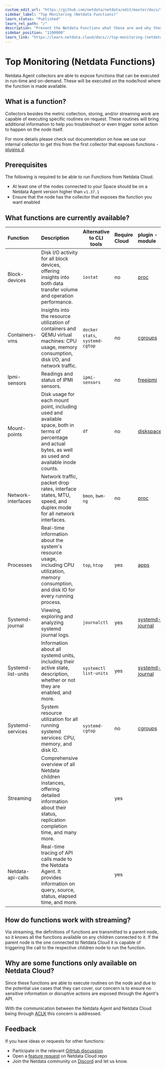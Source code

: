 ```yaml
---
custom_edit_url: "https://github.com/netdata/netdata/edit/master/docs/top-monitoring-netdata-functions.md"
sidebar_label: "Top Monitoring (Netdata Functions)"
learn_status: "Published"
learn_rel_path: "/"
description: "Present the Netdata Functions what these are and why they should be used."
sidebar_position: "1100000"
learn_link: "https://learn.netdata.cloud/docs///top-monitoring-(netdata-functions)"
---
```


# Top Monitoring (Netdata Functions)

Netdata Agent collectors are able to expose functions that can be executed in run-time and on-demand. These will be
executed on the node/host where the function is made available.

## What is a function?

Collectors besides the metric collection, storing, and/or streaming work are capable of executing specific routines on request. These routines will bring additional information to help you troubleshoot or even trigger some action to happen on the node itself.

For more details please check out documentation on how we use our internal collector to get this from the first collector that exposes functions - [plugins.d](/docs/developer-and-contributor-corner/external-plugins#function).

## Prerequisites

The following is required to be able to run Functions from Netdata Cloud.

- At least one of the nodes connected to your Space should be on a Netdata Agent version higher than `v1.37.1`
- Ensure that the node has the collector that exposes the function you want enabled

## What functions are currently available?

| Function           | Description                                                                                                                                                    | Alternative to CLI tools        | Require Cloud | plugin - module                                                                                                |
|:-------------------|:---------------------------------------------------------------------------------------------------------------------------------------------------------------|---------------------------------|:--------------|:---------------------------------------------------------------------------------------------------------------|
| Block-devices      | Disk I/O activity for all block devices, offering insights into both data transfer volume and operation performance.                                           | `iostat`                        | no            | [proc](https://github.com/netdata/netdata/tree/master/src/collectors/proc.plugin#readme)                       |
| Containers-vms     | Insights into the resource utilization of containers and QEMU virtual machines: CPU usage, memory consumption, disk I/O, and network traffic.                  | `docker stats`, `systemd-cgtop` | no            | [cgroups](https://github.com/netdata/netdata/tree/master/src/collectors/cgroups.plugin#readme)                 |
| Ipmi-sensors       | Readings and status of IPMI sensors.                                                                                                                           | `ipmi-sensors`                  | no            | [freeipmi](https://github.com/netdata/netdata/tree/master/src/collectors/freeipmi.plugin#readme)               |
| Mount-points       | Disk usage for each mount point, including used and available space, both in terms of percentage and actual bytes, as well as used and available inode counts. | `df`                            | no            | [diskspace](https://github.com/netdata/netdata/tree/master/src/collectors/diskspace.plugin#readme)             |
| Network-interfaces | Network traffic, packet drop rates, interface states, MTU, speed, and duplex mode for all network interfaces.                                                  | `bmon`, `bwm-ng`                | no            | [proc](https://github.com/netdata/netdata/tree/master/src/collectors/proc.plugin#readme)                       |
| Processes          | Real-time information about the system's resource usage, including CPU utilization, memory consumption, and disk IO for every running process.                 | `top`, `htop`                   | yes           | [apps](https://github.com/netdata/netdata/blob/master/src/collectors/apps.plugin/README.md)                    |
| Systemd-journal    | Viewing, exploring and analyzing systemd journal logs.                                                                                                         | `journalctl`                    | yes           | [systemd-journal](https://github.com/netdata/netdata/tree/master/src/collectors/systemd-journal.plugin#readme) |
| Systemd-list-units | Information about all systemd units, including their active state, description, whether or not they are enabled, and more.                                     | `systemctl list-units`          | yes           | [systemd-journal](https://github.com/netdata/netdata/tree/master/src/collectors/systemd-journal.plugin#readme) |
| Systemd-services   | System resource utilization for all running systemd services: CPU, memory, and disk IO.                                                                        | `systemd-cgtop`                 | no            | [cgroups](https://github.com/netdata/netdata/tree/master/src/collectors/cgroups.plugin#readme)                 |
| Streaming          | Comprehensive overview of all Netdata children instances, offering detailed information about their status, replication completion time, and many more.        |                                 | yes           |                                                                                                                |
| Netdata-api-calls  | Real-time tracing of API calls made to the Netdata Agent. It provides information on query, source, status, elapsed time, and more.                            |                                 | yes           |                                                                                                                |

## How do functions work with streaming?

Via streaming, the definitions of functions are transmitted to a parent node, so it knows all the functions available on any children connected to it. If the parent node is the one connected to Netdata Cloud it is capable of triggering the call to the respective children node to run the function.

## Why are some functions only available on Netdata Cloud?

Since these functions are able to execute routines on the node and due to the potential use cases that they can cover, our concern is to ensure no sensitive information or disruptive actions are exposed through the Agent's API.

With the communication between the Netdata Agent and Netdata Cloud being through [ACLK](/docs/netdata-cloud/agent-cloud-link-aclk) this concern is addressed.

## Feedback

If you have ideas or requests for other functions:

- Participate in the relevant [GitHub discussion](https://github.com/netdata/netdata/discussions/14412)
- Open a [feature request](https://github.com/netdata/netdata-cloud/issues/new?assignees=&labels=feature+request%2Cneeds+triage&template=FEAT_REQUEST.yml&title=%5BFeat%5D%3A+) on Netdata Cloud repo
- Join the Netdata community on [Discord](https://discord.com/invite/2mEmfW735j) and let us know.
